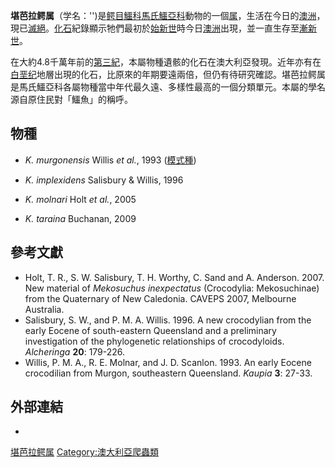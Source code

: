 {{Automatic taxobox
 | fossil_range = {{fossil_range|48.6|33.9}}
 | taxon = Kambara
 | authority = Willis ''et al.'', 1993
 | subdivision_ranks = [[物種|物種]]
 | subdivision = [[#物種|見內文]]
}}

'''堪芭拉鳄属'''（学名：''{{lang|la|Kambara''}})是[[鳄目|鳄目]][[鱷科|鱷科]][[馬氏鱷亞科|馬氏鱷亞科]]動物的一個[[属|属]]，生活在今日的[[澳洲|澳洲]]，現已[[滅絕|滅絕]]。[[化石|化石]]紀錄顯示牠們最初於[[始新世|始新世]]時今日[[澳洲|澳洲]]出現，並一直生存至[[漸新世|漸新世]]{{r|Buchanan 2009}}。

在大約4.8千萬年前的[[第三紀|第三紀]]，本屬物種遺骸的化石在澳大利亞發現。近年亦有在[[白垩纪|白垩纪]]地層出現的化石，比原來的年期要遠兩倍，但仍有待研究確認。堪芭拉鳄属是馬氏鱷亞科各屬物種當中年代最久遠、多樣性最高的一個分類單元。本屬的學名源自原住民對「鱷魚」的稱呼。

==物種==
* {{extinct}}''K. murgonensis'' Willis ''et al.'', 1993 ([[模式種|模式種]])
* {{extinct}}''K. implexidens'' Salisbury & Willis, 1996
* {{extinct}}''K. molnari'' Holt ''et al.'', 2005{{r|Holt 2005}}
* {{extinct}}''K. taraina'' Buchanan, 2009{{r|Buchanan 2009}}

==參考文獻==
{{reflist|refs=
<ref name="Buchanan 2009">{{cite journal
 |url=https://www.tandfonline.com/doi/abs/10.1671/039.029.0220
 |title=''Kambara taraina'' sp. nov. (Crocodylia, Crocodyloidea), a new Eocene mekosuchine from Queensland, Australia, and a revision of the genus
 |first=Lucas A. |last=Buchanan
 |journal=''Journal of Vertebrate Paleontology''
 |volume=29 |issue=2 |pages=473–486
 |doi=10.1671/039.029.0220
 |date=2008-09-18 |access-date=2019-01-29 |language=en }}</ref>
<ref name="Holt 2005">{{cite journal
 |last1=Holt |first1=T. R.
 |last2=Salisbury |first2=S. W.
 |last3=Willis |first3=P. M. A. |year=2005
 |title=A new species of mekosuchine crocodilian from the middle Palaeogene Rundle Formation, central Queensland
 |journal=''Memoirs of the Queensland Museum''
 |volume=50 |pages=207-218 |language=en }}</ref>
}}
* Holt, T. R., S. W. Salisbury, T. H. Worthy, C. Sand and A. Anderson. 2007. New material of ''Mekosuchus inexpectatus'' (Crocodylia: Mekosuchinae) from the Quaternary of New Caledonia. CAVEPS 2007, Melbourne Australia.
* Salisbury, S. W., and P. M. A. Willis. 1996. A new crocodylian from the early Eocene of south-eastern Queensland and a preliminary investigation of the phylogenetic relationships of crocodyloids. ''Alcheringa'' '''20''': 179-226.
* Willis, P. M. A., R. E. Molnar, and J. D. Scanlon. 1993. An early Eocene crocodilian from Murgon, southeastern Queensland. ''Kaupia'' '''3''': 27-33.

==外部連結==
* {{cite web |url=http://australianmuseum.net.au/Kambara-implexidens |deadurl=yes |archive-url=https://web.archive.org/web/20111128040528/http://australianmuseum.net.au/Kambara-implexidens |title=ANIMAL SPECIES: Kambara implexidens |archive-date=2011-11-28 |access-date=2019-01-29 |language=en }}
{{已滅絕鱷目|B.}}
{{Taxonbar|from=Q5230226}}
[[Category:堪芭拉鳄属|]]
[[Category:澳大利亞爬蟲類|Category:澳大利亞爬蟲類]]